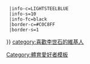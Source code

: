 {{Userbox
  |id=李世乭
  |id-c=LIGHTGREY
  |id-fc=black
  |id-s=10
  |info=這個用戶是'''[[李世石|李世乭]]'''的[[圍棋|棋]]迷。{{#if:{{{1|}}}|{{{1}}}}}
  |info-c=LIGHTSTEELBLUE
  |info-s=10
  |info-fc=black
  |border-c=#C0C8FF
  |border-s=1
}}
<includeonly>[[category:喜歡李世石的維基人]][[Category:體育愛好者模板]]</includeonly>